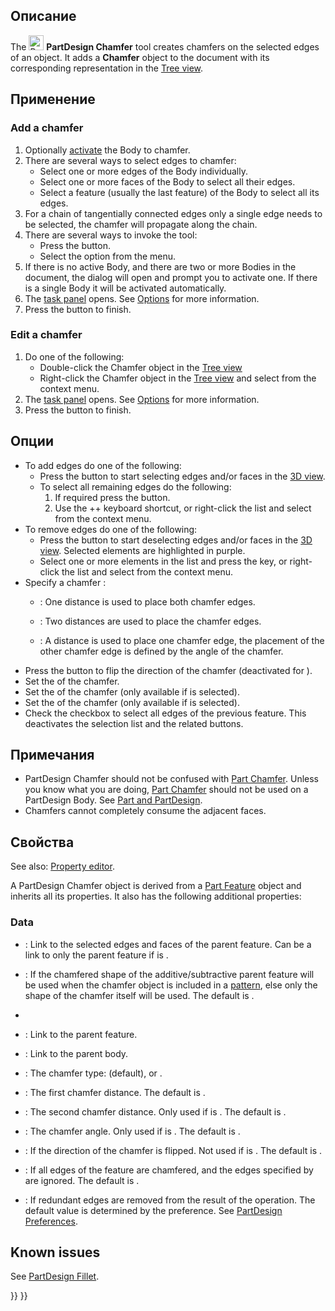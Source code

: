 <languages/>

{{Docnav/ru
|[[PartDesign_Fillet/ru|Скругление]]
|[[PartDesign_Draft/ru|Уклон]]
|[[PartDesign_Workbench/ru|Верстак "PartDesign"]]
|IconL=PartDesign_Fillet.svg
|IconR=PartDesign_Draft.svg
|IconC=Workbench_PartDesign.svg
}}

<div class="mw-translate-fuzzy">
{{GuiCommand/ru
|Name/ru=Фаска
|Name=PartDesign_Chamfer
|MenuLocation=Part Design → Apply a dress-up feature → Фаска
|Workbenches=[[PartDesign_Workbench/ru|PartDesign]]
|SeeAlso=[[PartDesign_Fillet/ru|Скругление]], [[Part_Chamfer/ru|Фаска]]
}}
</div>

<span id="Description"></span>
== Описание ==

The [[Image:PartDesign_Chamfer.svg|24px]] '''PartDesign Chamfer''' tool creates chamfers on the selected edges of an object. It adds a '''Chamfer''' object to the document with its corresponding representation in the [[Tree_view|Tree view]].

<span id="Usage"></span>
==Применение==

=== Add a chamfer ===

# Optionally [[PartDesign_Body#Active_status|activate]] the Body to chamfer.
# There are several ways to select edges to chamfer:
#* Select one or more edges of the Body individually.
#* Select one or more faces of the Body to select all their edges.
#* Select a feature (usually the last feature) of the Body to select all its edges.
# For a chain of tangentially connected edges only a single edge needs to be selected, the chamfer will propagate along the chain.
# There are several ways to invoke the tool:
#* Press the {{Button|[[Image:PartDesign_Chamfer.svg|16px]] [[PartDesign_Chamfer|Chamfer]]}} button.
#* Select the {{MenuCommand|Part Design → Apply a dress-up feature → [[Image:PartDesign_Chamfer.svg|16px]] Chamfer}} option from the menu.
# If there is no active Body, and there are two or more Bodies in the document, the {{MenuCommand|Active Body Required}} dialog will open and prompt you to activate one. If there is a single Body it will be activated automatically.
# The {{MenuCommand|Chamfer parameters}} [[Task_panel|task panel]] opens. See [[#Options|Options]] for more information.
# Press the {{Button|OK}} button to finish.

=== Edit a chamfer ===

# Do one of the following:
#* Double-click the Chamfer object in the [[Tree_view|Tree view]]
#* Right-click the Chamfer object in the [[Tree_view|Tree view]] and select {{MenuCommand|Edit Chamfer}} from the context menu.
# The {{MenuCommand|Chamfer parameters}} [[Task_panel|task panel]] opens. See [[#Options|Options]] for more information.
# Press the {{Button|OK}} button to finish.

<span id="Options"></span>
== Опции ==

* To add edges do one of the following:
** Press the {{Button|Add}} button to start selecting edges and/or faces in the [[3D_view|3D view]].
** To select all remaining edges do the following:
**# If required press the {{Button|Add}} button.
**# Use the {{KEY|Ctrl}}+{{KEY|Shift}}+{{KEY|A}} keyboard shortcut, or right-click the list and select {{MenuCommand|Add all edges}} from the context menu.
* To remove edges do one of the following:
** Press the {{Button|Remove}} button to start deselecting edges and/or faces in the [[3D_view|3D view]]. Selected elements are highlighted in purple.
** Select one or more elements in the list and press the {{KEY|Del}} key, or right-click the list and select {{MenuCommand|Remove}} from the context menu.
* Specify a chamfer {{MenuCommand|Type}}:
** {{MenuCommand|Equal distance}}: One distance is used to place both chamfer edges.
** {{MenuCommand|Two distances}}: Two distances are used to place the chamfer edges.
** {{MenuCommand|Distance and angle}}: A distance is used to place one chamfer edge, the placement of the other chamfer edge is defined by the angle of the chamfer.
* Press the {{Button|[[Image:PartDesign_Flip_Direction.svg|16px]] Flip direction}} button to flip the direction of the chamfer (deactivated for {{MenuCommand|Equal distance}}).
* Set the {{MenuCommand|Size}} of the chamfer.
* Set the {{MenuCommand|Size2}} of the chamfer (only available if {{MenuCommand|Two distances}} is selected).
* Set the {{MenuCommand|Angle}} of the chamfer (only available if {{MenuCommand|Distance and angle}} is selected).
* Check the {{MenuCommand|Use all edges}} checkbox to select all edges of the previous feature. This deactivates the selection list and the related buttons.

<span id="Notes"></span>
== Примечания ==

* PartDesign Chamfer should not be confused with [[Part_Chamfer|Part Chamfer]]. Unless you know what you are doing, [[Part_Chamfer|Part Chamfer]] should not be used on a PartDesign Body. See [[Part_and_PartDesign|Part and PartDesign]].
* Chamfers cannot completely consume the adjacent faces.

<span id="Properties"></span>
==Свойства==

See also: [[Property_editor|Property editor]].

A PartDesign Chamfer object is derived from a [[Part_Feature|Part Feature]] object and inherits all its properties. It also has the following additional properties:

===Data===

{{Properties_Title|Base}}

* {{PropertyData|Base|LinkSub}}: Link to the selected edges and faces of the parent feature. Can be a link to only the parent feature if {{PropertyData|Use All Edges}} is {{TRUE}}.
* {{PropertyData|Support Transform|Bool}}: If {{TRUE}} the chamfered shape of the additive/subtractive parent feature will be used when the chamfer object is included in a [[PartDesign_Workbench#Transformation_tools|pattern]], else only the shape of the chamfer itself will be used. The default is {{FALSE}}.
* {{PropertyData|Add Sub Shape|PartShape|hidden}}
* {{PropertyData|Base Feature|Link|hidden}}: Link to the parent feature.
* {{PropertyData|_ Body|LinkHidden|hidden}}: Link to the parent body.

{{Properties_Title|Chamfer}}

* {{PropertyData|Chamfer Type|Enumeration}}: The chamfer type: {{value|Equal distance}} (default), {{value|Two distances}} or {{value|Distance and Angle}}.
* {{PropertyData|Size|QuantityConstraint}}: The first chamfer distance. The default is {{value|1 mm}}.
* {{PropertyData|Size2|QuantityConstraint}}: The second chamfer distance. Only used if  {{PropertyData|Chamfer Type}} is {{Value|Two distances}}. The default is {{value|1 mm}}.
* {{PropertyData|Angle|Angle}}: The chamfer angle. Only used if  {{PropertyData|Chamfer Type}} is {{Value|Distance and Angle}}. The default is {{value|45 °}}.
* {{PropertyData|Flip Direction|Bool}}: If {{TRUE}} the direction of the chamfer is flipped. Not used if {{PropertyData|Chamfer Type}} is {{Value|Equal distance}}. The default is {{FALSE}}.
* {{PropertyData|Use All Edges|Bool}}: If {{TRUE}} all edges of the feature are chamfered, and the edges specified by {{PropertyData|Base}} are ignored. The default is {{FALSE}}.

{{Properties_Title|Part Design}}

* {{PropertyData|Refine|Bool}}: If {{TRUE}} redundant edges are removed from the result of the operation. The default value is determined by the {{MenuCommand|Automatically refine model after sketch-based operation}} preference. See [[PartDesign_Preferences#General|PartDesign Preferences]].

== Known issues ==

See [[PartDesign_Fillet#Known_issues|PartDesign Fillet]].


{{Docnav/ru
|[[PartDesign_Fillet/ru|Скругление]]
|[[PartDesign_Draft/ru|Уклон]]
|[[PartDesign_Workbench/ru|Верстак "PartDesign"]]
|IconL=PartDesign_Fillet.svg
|IconR=PartDesign_Draft.svg
|IconC=Workbench_PartDesign.svg
}}

{{PartDesign Tools navi{{#translation:}}}}
{{Userdocnavi{{#translation:}}}}